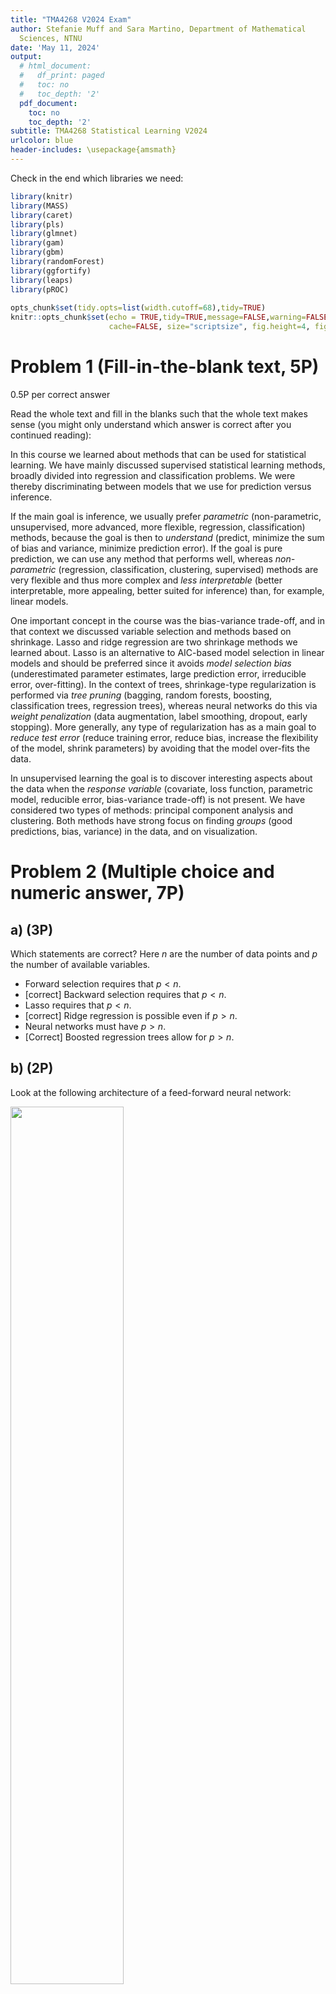 ```yaml
---
title: "TMA4268 V2024 Exam"
author: Stefanie Muff and Sara Martino, Department of Mathematical
  Sciences, NTNU
date: 'May 11, 2024'
output:
  # html_document:
  #   df_print: paged
  #   toc: no
  #   toc_depth: '2'
  pdf_document:
    toc: no
    toc_depth: '2'
subtitle: TMA4268 Statistical Learning V2024
urlcolor: blue
header-includes: \usepackage{amsmath}
---
```


Check in the end which libraries we need:
```r
library(knitr)
library(MASS)
library(caret)
library(pls)
library(glmnet)
library(gam)
library(gbm)
library(randomForest)
library(ggfortify)
library(leaps)
library(pROC)
 
opts_chunk$set(tidy.opts=list(width.cutoff=68),tidy=TRUE)
knitr::opts_chunk$set(echo = TRUE,tidy=TRUE,message=FALSE,warning=FALSE,strip.white=TRUE,prompt=FALSE,
                      cache=FALSE, size="scriptsize", fig.height=4, fig.width=5,cache=TRUE)

```



###################################
# Problem 1 (Fill-in-the-blank text, 5P) 
###################################

0.5P per correct answer

Read the whole text and fill in the blanks such that the whole text makes sense (you might only understand which answer is correct after you continued reading):

In this course we learned about methods that can be used for statistical learning. 
We have mainly discussed supervised statistical learning methods, broadly divided into regression and classification problems. We were thereby discriminating between models that we use for prediction versus inference.

If the main goal is inference, we usually prefer _parametric_ (non-parametric, unsupervised, more advanced, more flexible, regression, classification) methods, because the goal is then to _understand_ (predict, minimize the sum of bias and variance, minimize prediction error). If the goal is pure prediction, we can use any method that performs well, whereas _non-parametric_ (regression, classification, clustering, supervised) methods are very flexible and thus more complex and _less interpretable_ (better interpretable, more appealing, better suited for inference) than, for example, linear models.

One important concept in the course was the bias-variance trade-off, and in that context we discussed variable selection and methods based on shrinkage. Lasso and ridge regression are two shrinkage methods we learned about. Lasso is an alternative to AIC-based model selection in linear models and should be preferred since it avoids _model selection bias_ (underestimated parameter estimates, large prediction error, irreducible error, over-fitting).
In the context of trees, shrinkage-type regularization is performed via _tree pruning_ (bagging, random forests, boosting, classification trees, regression trees), whereas neural networks do this via _weight penalization_ (data augmentation, label smoothing, dropout, early stopping). More generally, any type of regularization has as a main goal to _reduce test error_ (reduce training error, reduce bias, increase the flexibility of the model, shrink parameters) by avoiding that the model over-fits the data.

In unsupervised learning the goal is to discover interesting aspects about the data
when the _response variable_ (covariate, loss function, parametric model, reducible error, bias-variance trade-off) is not present. We have considered two types of methods: principal component analysis and clustering. Both methods have strong focus on finding _groups_ (good predictions, bias, variance) in the data, and on visualization.  
 




###################################
# Problem 2 (Multiple choice and numeric answer, 7P)
###################################

##  a) (3P)

Which statements are correct? Here $n$ are the number of data points and $p$ the number of available variables. 

  - Forward selection requires that $p<n$.
  - [correct] Backward selection requires that $p<n$.
  - Lasso requires that $p<n$.
  - [correct] Ridge regression is possible even if $p>n$.
  - Neural networks must have $p>n$.
  - [Correct] Boosted regression trees allow for $p>n$.


##  b) (2P)  

Look at the following architecture of a feed-forward neural network:

![](nnet.png){width=60%}

Which statements are correct?

  - [correct] This network has 9 input variables, two hidden layers and a continuous or binary outcome.
  - This network has 10 input variables and two hidden layers with 8 and 7 nodes, respectively.
  - [correct] This network can be used for binary classification.
  - In this network we estimate 143 parameters.
  
**Solution:**

The second statement is wrong, because there are bias nodes in each layer. We estimate $125 = 10\cdot 7 + 8 \cdot 6 + 7$ parameters.

  
## c) (1P) Numeric answer

A covariate is included in a regression model as a natural cubic spline with three cut points. How many degrees of freedom does this spline term consume?


**Solution**:
4

##  d) (1P) Numeric answer

We have fitted a tree to some training data to predict the number of bikes rented out in a given city on a specific day, and get the following result:

![](tree_simple.png){width=60%}

Using the fitted regression tree, what would you predict as the number of bikes rented on a day with the following covariates:  

  * `year=0`
  * `season=3`
  * `holiday=0`
  * `notworkday=0`
  * `temp=0.3`
  * `weather=3`
  * `wind=0.3`

**Solution:** 3243
  
###################################
# Problem 3 (theory, 8P)
###################################

## a) (4P)
We learned about $k$-fold cross-validation (CV) as a way of doing model selection. 

(i) (2P) Explain how $k$-fold CV is implemented and how the MSE is computed.
(ii) (2P) State what the advantages and disadvantages of $k$-fold cross-validation (CV) are with respect to the Leave-one-out cross-validation (LOOCV) approach.

**Solution**:
 
 (i)   A training set is randomly divided into $k$ groups of equal size. The first group  is used as the validation set, while the model is fit on the remaining $k-1$ groups which constitute the training set. The MSE is calculated using the validation set. This procedure is repeated $k$ times and on each occasion the validation set and training sets will be different than the previous one. We then take the average of all the MSE's as the final MSE. 

  (ii)  $k$-fold CV is less computationally demanding: If $k=5$ then only 5 models need to be fitted, while with LOOCV where $n$ models need fitting. $k$-fold CV  has higher bias than LOOCV, as fewer observations are used, but tends to have lower variance. 
  
## b) (4P)

Consider a regression setting and assume an additive error model:

$$
Y_i = f_{\theta}(X_i) + \epsilon_i,\qquad i = 1,\dots,N
$$

where $\theta$ denotes the model parameters defining the regression function $f_{\theta}$, and $\epsilon$ is the error term.

i) (2P) Describe the least squares method and  the maximum likelihood method and how they are used to estimate $\theta$. It is enough to state the optimization problems, you do not need to solve them. State also the assumption that are made for each estimation method

ii) (2P) Show that, if you assume a Gaussian distribution for the error term, then the two methods are equivalent with respect to the estimate of $\theta$.

  
**Solution**:
 
i) In the  least squares method we assume that the error terms $\epsilon_1,\dots,\epsilon_N$ are independent, incorrelated, and all have the same variance. We estimate parameters by minimizing the the residual sum-of-squares (RSS):
$$
\hat{\theta}_{LSE} = \text{argmax}_{\theta}\left\{\sum_{i=1}^N(y_i-f_{\theta}(X_i))^2 \right\}
$$
In the maximum likelihood method we additionally assume taht the error terms are normally distributed. We then estimate parameters by maximizing the log-likelihood

$$
\hat{\theta}_{MSE} = \text{argmax}_{\theta}\left\{\sum_{i=1}^N\log(p(y_i|f_{\theta}(X_i), \sigma^2)) \right\}
$$

ii)  Assuming a Gaussian distribution for the error term implies that $Y_i\sim\mathcal{N}(f_{\theta}(X_i), \sigma^2)$ which gives the log-likelihood function
$$
\begin{aligned}
l(\theta) & = \sum\left(-\frac{1}{2}\log(2\pi)-\frac{1}{2}\log(\sigma^2)-\frac{1}{2\sigma^2}(y_i-f_{\theta}(X_i))^2\right)\\
& = -\frac{N}{2}\log(2\pi)-\frac{N}{2}\log(\sigma^2)-\frac{1}{2\sigma^2}\sum(y_i-f_{\theta}(X_i))^2
\end{aligned}
$$
Since the first two terms in the expression above do not depend on $\theta$, the only term to maximize is the sum $\sum(y_i-f_{\theta}(X_i))^2$, which gives the same optimization problem as for the least square method.

###################################
# Problem 4 -- Data analysis 1 (16P)
###################################

 


Here we are looking at a regression problem, where we want to understand the factors that affect the sales of child carseats in 400 different stores. We use the `Carseats` data set from the ISLR package, which you can load  using the code below

```r
library(ISLR)
library(leaps)
library(glmnet)

data(Carseats)
```

It is useful to investigate the data for example using the code below and   by typing `?Carseats` into the R console: 
```r
# Look at the data, for example using:
pairs(Carseats)
str(Carseats)

```




##  a) (8P)
```r
mod = lm(Sales ~Price + ShelveLoc + US + Population , data = Carseats)
```


(i) (1P) Fit a multiple regression model to predict `Sales` using `Price`, `ShelveLoc`,  `US` and `Population` as predictors.
(ii) (1P) Provide an interpretation of the estimated coefficient for Price. How much does the sales changes if price is increased by 10 dollars?
(iii) (2P) Perform and F test to asses the significance of the `ShelveLoc` covariate and state your conclusion. If you move an item from a Medium to a Good shelve location, how does the expected number of sales changes?
(iv) (2P) Compute the predicted sales for two observations both with a price of 100 dollars and population of 10 000 inhabitants but one with bad shelving location and not located in the US while the other with medium shelving and located in the US.
(v) (2P) Look at the plots produced by

```r
plot(mod)
```
where `mod` is your fitted model. Explain how each of the plots can be used to assess the fitted model. When relevant, state which assumptions are addressed and if those are met for the model under consideration.


## Solution

(i)
```r
mod = lm(Sales ~Price + ShelveLoc + US + Population , data = Carseats)
summary(mod)
```

(ii) The model suggests a negative relationship between price and sales. If we increase the price by 10 dollars the sales are espected to diminish by `r round(mod$coefficients[2] *10,3)` thousands units.


iii)

Anovae for `SelveLoc`:
```r
r.lm <- lm(Sales ~Price +  US + Population + ShelveLoc , data = Carseats)
anova(r.lm)
```
We conclude that the shelve location appears to be very relevant. 

By moving an item from  a Medium to a Good location, we expect to increase the sales by `r 4.8346990-1.9057673` thousends units.


(iii)
```r
new_data = data.frame(Price = rep(100,2), 
                      ShelveLoc = factor(c("Bad", "Medium"), levels = c("Bad","Medium","Good")), 
                      US = factor(c("No", "Yes"), levels = c("Yes","No")),
                      Population = rep(10000,2))

predict(mod, newdata = new_data)
```

iv)
```r
par(mfrow=c(2,2))
plot(mod)
```

The assumptions we want to check are that the mean of the error terms is zero, that the error variance is constant, that the errors are (approximately) independent and that the distribution of the error term is Gaussian.

The first plots tells us that residuals are centered around 0 and that their variance does not seem to change with the fitted values. The second plots show a QQ plot and it is consistent with the assumption of Gaussian distribution.
The third plot also does not show any worrying pattern. The fourth plot one datapoint seems to have a high leverage but not a high residual. 


## b) Model Selection (8P)

We now consider all predictors in the `Carseats` dataset except for `ShelveLoc`. Our goal is to build a model with as few predictor as possible but that still gives good predictions.

In order to assess the robustness of our models, we split the data into a training and a test set as follows:

```r
set.seed(1234)
# remove ShelveLoc covariate
car.all = Carseats[,-7]

# create train and test datasets
samples <- sample(1:400,250, replace=F)
car.train <- car.all[samples,]
car.test <- car.all[-samples,]
```

i) (1P) Fit a model on the train data with all `Sales` as response. Use all predictors except `ShelveLoc` and add also a quadratic effect of `Age`.

ii) (1P) Look at the summary of your model. How do you interpret the F-statistics in the last row?

iii) (2P) Carry out Ridge regression on the training set,  choose the largest lambda within 1 standard error from the lambda with the minimal error in a 5-fold cross-validation. As above, include the quadratic term for `Age` . Report the MSE of test data.

*Requirement*: Use set.seed(1100) before running the cross-validation.


iv) (2P) Carry out Lasso regression on the training set, choose the largest $\lambda$ within 1 standard error from the $\lambda$ with the minimal error in a 5-fold cross-validation. As above, include the quadratic term for `Age` . Report the MSE of test data.

*Requirement*: Use set.seed(1100) before running the cross-validation.

v) (2P) Compare the estimated coefficients you obtained with Ordinary least square, Ridge and Lasso regression. What patterns do you notice? Are there some advantages/disadvantages of Lasso over ridge regression?


**R-hints**:

```r
x.train <- model.matrix(Sales ~ ..., data = car.train)
set.seed(1100)

#ridge
cv_ridge <- cv.glmnet(x.train,  car.train$Sales, alpha = ...)
plot(cv.ridge)
cv.ridge$...
fit_ridge = glmnet(..., ... , alpha=..., lambda = ...)
```






## Solution
 
i)

```r
mod  = lm(Sales ~ CompPrice + Income + Advertising + Population + Price + Age + I(Age^2) + Education +Urban+  US, data = car.train)


p = predict(mod, car.test)
mse = mean((p-car.test$Sales)^2)
```

ii) The F-Statistic is a “global” test that checks if at least one of your coefficients are nonzero. In this case the p-value is very small so we reject the null hypothesis and conclude that at least one of the coefficients is not zero.
 
iii)
```r
x.train <- model.matrix(Sales ~ . + I(Age^2), data = car.train)
set.seed(1100)

#ridge
cv_ridge <- cv.glmnet(x.train,  car.train$Sales, alpha = 0, nfolds = 5)
plot(cv_ridge)
fit_ridge = glmnet(x.train, car.train$Sales, alpha=0, lambda = cv_ridge$lambda.1se)
p <- predict(fit_ridge,   model.matrix(Sales ~ . + I(Age^2), data = car.test), s = fit_ridge$lambda.1se)

mse_ridge <- mean((p - car.test$Sales)^2)
coef_ridge = coef(fit_ridge)
```

(iv)
```r

#lasso
cv_lasso <- cv.glmnet(x.train, car.train$Sales, alpha = 1, nfolds = 5)
plot(cv_lasso)
fit_lasso = glmnet(x.train, car.train$Sales, alpha=1, lambda = cv_lasso$lambda.1se)
p <- predict(cv_lasso, model.matrix(Sales ~ . + I(Age^2), data = car.test), s = cv_lasso$lambda.1se)
(mse_lasso <- mean((p - car.test$Sales)^2))
coef_lasso = coef(fit_lasso)
```

(v) 
```r
c(mse, mse_ridge, mse_lasso)
cbind(coef(mod), coef_ridge, coef_lasso)

```

The estimated parameters with Lasso and Rigde regression are shrunken towards 0. While in Lasso regression some parameters are exactly 0 the same does not happen with ridge regression. This is expected due to the diffent form of the penalization used.





###################################
# Problem 5 -- Data analysis 2 (16P)
###################################

We are using a dataset on purchase of orange juice, where the costumors either purchased the brand "Citrus Hill" (CH) or "Minute Maid" (MM). The dataset is available in the `ISLR` package and can be loaded and modified as follows: 

```r
library(ISLR)
data(OJ)
# Select a subset of columns
d.OJ <- OJ[,c("Purchase","WeekofPurchase","PriceDiff","PriceCH","PriceMM","SpecialMM","LoyalCH","PctDiscMM","PctDiscCH","Store7")]
d.OJ$Purchase <- ifelse(d.OJ$Purchase=="CH",0,1)
```

Note that we have coded the purchase of Citrus Hill as 0, and Minute Maid as 1.

You can look up what the different covariates in the dataset actually mean by typing `?OJ` in the R console.

Before starting, it is smart to investigate the data a little bit, for example by making `pairs` plots or looking at the structure using `str(d.OJ)` etc.

We are interested in understanding and predicting the purchase of Minute Maid vs Citrus Hill.


## a) (3P)

  (i) (1P) Fit a logistic regression model on the full data set with `Purchase` as response variable, using all the covariates.
  (ii) (2P) Since we have a model where the prices for both brands, as well as the price differences are included, we fit another logistic regression model where we use all covariates _except_ `PriceCH` and `PriceMM`. Given the fitted model, quantify the effect of the price difference (`PriceDiff`) on purchase of MM when the price difference increases by 0.1 units.

**Solution**

(i)
```r
r.glm <- glm(Purchase ~ ., data=d.OJ, family="binomial")
summary(r.glm)
```
(ii) 
 
```r
r.glm2 <- glm(Purchase ~ . -PriceCH - PriceMM, data=d.OJ, family="binomial")
summary(r.glm2)
```
 
 The _odds ratio_ for purchase decreases by a factor of $\exp(\beta \cdot 0.1) =$ `r round(exp(summary(r.glm2)$coef["PriceDiff",1]*0.1),3)`

Common mistakes:
\begin{itemize}
\item Used linear regression, e.g. by not specifying family="binomial" (-1)
\item Incorrect explanation or conclusion (-1)
\end{itemize}

## b) (5P)

Now split the dataset into a training and a test sample for prediction (assuming our aim is to predict purchase of MM). Split the dataset as in the code below, using the same seed. Then 

  (i) (1P) Perform a quadratic discriminant analysis on the training data. 
  (ii) (1P) Use the fitted model to predict purchase of MM in the test set using a probability cutoff of $p=0.5$. 
  (iii) (1.5P) Generate the confusion table and calculate the error rate, sensitivity and specificity for the prediction on the test set. 
  (iv) (1.5P) Generate the confusion table and calculate the error rate, sensitivity and specificity also for the logistic regression model from a) i), when trained on the training data and then predicted on the test data. Use again $p=0.5$ as cutoff.

**R-hints:**
```r
set.seed(4268)
samples <- sample(1:1070,1070*0.7, replace=F)
d.OJ.train <- d.OJ[samples,]
d.OJ.test <- d.OJ[-samples,]
```

```r
library(MASS)
qdaMod <- qda()
postQDA = predict(qdaMod,newdata=..)$class
table(...)
```


**Solution:**

```r
library(MASS)
qdaMod = qda(Purchase~ . , data = d.OJ.train)
# $class is doing the 0.5 cutoff, while $posterior gives the actual probabilities:
predQDA = predict(qdaMod, newdata = d.OJ.test)$posterior
predQDA = predict(qdaMod, newdata = d.OJ.test)$class
tQDA = table(true=d.OJ.test$Purchase, predict=predQDA)
tQDA 

sensQDA = tQDA[2, 2]/(sum(tQDA[2,]))
spesQDA = tQDA[1, 1]/(sum(tQDA[1,]))
c(sensitivity = sensQDA, specificity =  spesQDA)

(error.rate.QDA <- (tQDA[1, 2] +tQDA[2, 1]) /(sum(tQDA)))
```

iv)
```r
r.glm.train <- glm(Purchase ~ ., data=d.OJ.train, family="binomial")
pred.glm <- round(predict(r.glm.train,newdata=d.OJ.test,type="response"),0)
t.glm = table(true=d.OJ.test$Purchase, predict=pred.glm)
t.glm

sens.glm = t.glm[2, 2]/(sum(t.glm[2,]))
spes.glm = t.glm[1, 1]/(sum(t.glm[1,]))
c(sensitivity = sens.glm, specificity =  spes.glm)

(error.rate.glm <- (t.glm[1, 2] +t.glm[2, 1]) /(sum(t.glm)))
```

Common mistakes:
\begin{itemize}
\item trained model on all data (-1)
\item didn’t include/wrong sens. and/or spec. (-0.5) (only if they show confusion matrix, otherwise -1)
\end{itemize}

## c) (4P)

(i) (3P) We continue analyzing the same that, focusing on the task to obtain good predictions of what the custormers purchase. To this end, use a generalized additive model (still for the binary outcome `Purchase`) that only contains smoothed versions of `PriceDiff` and `LoyalCH` (no other covariates). Fit it on the training data and explain the details of your choice, for example how many degrees of freedom the smoothed terms consume and what functional form they have. Use maximum 5 sentences.
(ii) (1P) Calculate the misclassification error rate on the test data. Is it lower than for logistic regression and QDA?


**Solution:**

(i)
```r
r.gam.train <- glm(Purchase ~ ns(PriceDiff,5) + ns(LoyalCH,5), data=d.OJ.train, family="binomial")
pred.gam <- round(predict(r.gam.train,newdata=d.OJ.test,type="response"),0)
t.gam = table(true=d.OJ.test$Purchase, predict=pred.gam)
t.gam
```

(ii) Yes the error rate is lower than before, but not much (and depending on the choice, it might be the same or slightly higher even than for logistic regression):
```r
(error.rate.gam <- (t.gam[1, 2] +t.gam[2, 1]) /(sum(t.gam)))
```

## d) (4P)

(i) (2P) Finally, you should use a gradient tree boosting method. Take a large enough number of trees for a given learning rate and then choose the tree number that gives the lowest error rate for a 10-fold CV. Explain your choices. Use the R-hints below and fit the model on the training data.
(ii) (2P) Calculate the misclassification error on the test data. Compare to the findings from b) and c) and interpret in 1-2 sentences. 


**R-hints:**
```r
library(gbm)
# Check the help file:
?gbm()
gbm(..., n.trees=..., shrinkage=...,interaction.depth=...,cv.folds=10)
```

**Solution:**

(i) Students should explain `n.trees`, `shrinkage` and `interaction.depth`. Since we are choosing the best number of trees at the end, `n.trees` should be large enough, because we then anyway do early stopping. 
```r
library(gbm)
gbm1 <- gbm(
  formula = Purchase ~ .,
  data = d.OJ.train,
  distribution = "bernoulli",
  n.trees = 1000,
  shrinkage = 0.01,
  interaction.depth = 2,
  n.minobsinnode = 10,
  cv.folds = 10
)

# To check out which number of trees gives the best CV error
(best.iter <- which.min(gbm1$cv.error))
```

(ii) Calculation of the error rate:
```r
pred.gbm <- round(predict(gbm1,n.trees=best.iter,newdata=d.OJ.test,type="response"),0)
t.gbm = table(true=d.OJ.test$Purchase, predict=pred.gbm)
t.gbm

(error.rate.gbm <- (t.gbm[1, 2] +t.gbm[2, 1]) /(sum(t.gbm)))
```

Here, most students will find an error rate that is not lower than for logistic regression or the GAM. So they should hypothesize that boosted trees are probably not needed, and simpler models can (or should) be used.

 
###################################
# Multiple and single choice  and numerical answer questions 
###################################

# Problem 6 (7.5P)

## a)(1P) (numerical answer )

We have a dataset that we want to use to predict the starting salary after graduation, based on three predictors: the GPA (Grade Point Average, a number that indicates how high you scored in your courses on average), the IQ and the gender.

Assume we use R to fit the following linear model

```r
formula = salary ~ GPA + IQ + GENDER + GPA:IQ + GPA:GENDER
mod = lm(formula, data = dataset)
```

Suppose we use least squares to fit the model, and get the following estimates

````verbatim
mod$coefficients
   (Intercept)      GPA     IQ     GENDERFemale   GPA:IQ     GPA:GENDERFemale 
     50             20     0.07         35        0.01             -10 
````

i)  What is the predicted salary for a female with IQ of 110 and GPA of 4.0? Give your answer with a precision of one decimal after the period.


**Solution**:

[137.1]

## b) Single Choice (1P)

In the same problem as **a)** , which sentence is correct:

  * For a fixed value of IQ and GPA, males earn more on
        average than females.

  *  For a fixed value of IQ and GPA, females earn more on
         average than males.

  *  For a fixed value of IQ and GPA, males earn more on
           average than females provided that the GPA is high enough.[correct]

  *  For a fixed value of IQ and GPA, females earn more on 
         average than males provided that the GPA is high 
         enough.
         




## c) (1P)

For which of the following techniques it is important to standardize the predictors:

  * Multiple Linear Regression
  
  * Ridge Regression
  
  * Principal Component Analysis
  
  * K-nearest neighbour classification
   
**Solution**:

[FALSE, TRUE, TRUE, TRUE]

## d) (2P)

For each optimization criterion choose the correct method from the drop down menu:

  * $\text{argmin}_{\beta}\sum_{i = 1}^n(y_i-\mathbf{x}_i^T\beta)^2$: *least square regression*
  
  * $\text{argmin}_{\beta}\sum_{i = 1}^n(y_i-\mathbf{x}_i^T\beta)^2 + \lambda\sum_{j =1}^p|\beta_j|$: *Lasso regression*

  * $\text{minimize}_{C_1,\dots,C_K}\left\{\sum_{k = 1}^K\frac{1}{|C_k|}\sum_{i,i'\in C_k}\sum_{j = 1}^p(x_{ij}-x_{i'j})^2\right\}$: *K-means clustering*
  
   * $\text{argmin}_{R_1(j,s),R_2(j,s)}\left[ \sum_{i:x_i\in R_1(j,s)}(y_i-\hat{y}_{R_1})^2 + \sum_{i:x_i\in R_2(j,s)}(y_i-\hat{y}_{R_2})^2\right]$: *Regression tree*
  
  
## e) (2.5P)

<!-- \textcolor{red}{I think this question should be replaced by something that is not covered so far - sensitivity and specificity are extensively covered in Problem 5. I suggest to use a question about PCA, for example with a bi-plot, where the students need to interpret things. Check out old exams, and compulsory exercises 2 from 2021 and 2022 (see private git). I feel the exam has now a bit too much weight on Modules 3 and 4. Module 10 is almost not covered, for example} -->

<!-- A test set is available, with 100 observation from each each of two classes. A classification rule gave the following confusion matrix -->
<!-- ```{r} -->
<!-- ##        classto1 -->
<!-- ## test.y  0  1 -->
<!-- ##      0 64  36 -->
<!-- ##      1 10  90 -->
<!-- ``` -->
<!-- Calculate sensitivity and specificity. -->

<!-- ## Solution -->

<!-- **Sensitivity** is the proportion of correctly classified positive observations: $\frac{\text{Nr. True Positive }}{\text{Nr. Condition Positive }} = \frac{90}{100} = 0.9$  -->

<!-- **Specificity** is the proportion of correctly classified negative observations: $\frac{\text{Nr. True Positive }}{\text{Nr. Condition Positive }} = \frac{64}{100} = 0.64$  -->



We are looking at the `state.x77` dataset given in R. This dataset consists of data related to the 50 states of the United States of America.
The dataset contains 8 variables regarding different aspect of the state. You can check the data in R typing:

```r
data(state)
?state.x77
```

to see what the different variables mean. 

Here we carried out a principal component analysis and give the biplot and the scree plot below. In the biplot we also color the states according to their region (Northeast, South, North, Central, West).  Which of the following statements are correct?

  (i) [correct] Population, income and area contribute most to the second PC.
  (ii) The first  component explains 45\% of the variability of the response variable. 
 (iii) [correct] California (CA) has a very high loading for the second principal component. 
 (iv) [correct] The first three PCs explain about 80\% of the variability in the data. 
 (v) [correct] Illiteracy has a low loading on the second PC.
 
\centering
```r
# library(devtools)
# install_github("vqv/ggbiplot")
library(ggbiplot)

data(state)




fit <- prcomp(state.x77, scale=T)

ggbiplot(fit,ellipse=F,  labels=state.abb, groups=state.region) + xlim(c(-2,2)) 



```



```r
plot(fit$sdev^2/sum(fit$sdev^2),xlab="PCs",ylab="Variance explained")
```


